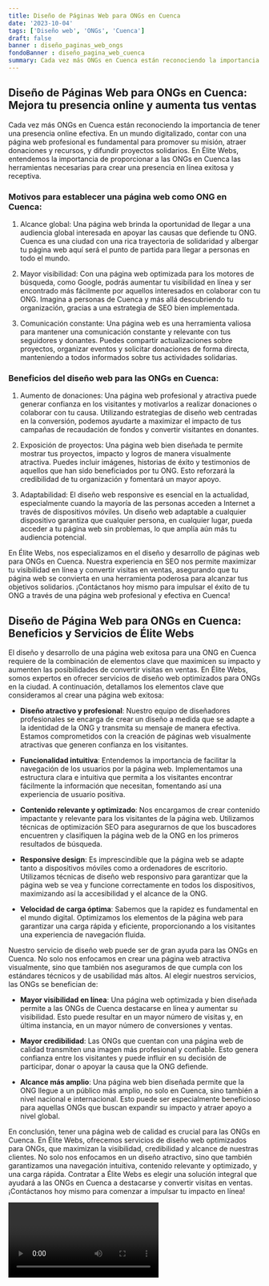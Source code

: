 ```yaml
---
title: Diseño de Páginas Web para ONGs en Cuenca
date: '2023-10-04'
tags: ['Diseño web', 'ONGs', 'Cuenca']
draft: false
banner : diseño_paginas_web_ongs
fondoBanner : diseño_pagina_web_cuenca
summary: Cada vez más ONGs en Cuenca están reconociendo la importancia de tener una presencia online efectiva. En un mundo digitalizado, contar con una página web profesional es fundamental para promover su misión, atraer donaciones y recursos, y difundir proyectos solidarios. En Élite Webs, entendemos la importancia de proporcionar a las ONGs en Cuenca las herramientas necesarias para crear una presencia en línea exitosa y receptiva.
---
```


## Diseño de Páginas Web para ONGs en Cuenca: Mejora tu presencia online y aumenta tus ventas

Cada vez más ONGs en Cuenca están reconociendo la importancia de tener una presencia online efectiva. En un mundo digitalizado, contar con una página web profesional es fundamental para promover su misión, atraer donaciones y recursos, y difundir proyectos solidarios. En Élite Webs, entendemos la importancia de proporcionar a las ONGs en Cuenca las herramientas necesarias para crear una presencia en línea exitosa y receptiva.

### Motivos para establecer una página web como ONG en Cuenca:

1. Alcance global: Una página web brinda la oportunidad de llegar a una audiencia global interesada en apoyar las causas que defiende tu ONG. Cuenca es una ciudad con una rica trayectoria de solidaridad y albergar tu página web aquí será el punto de partida para llegar a personas en todo el mundo.

2. Mayor visibilidad: Con una página web optimizada para los motores de búsqueda, como Google, podrás aumentar tu visibilidad en línea y ser encontrado más fácilmente por aquellos interesados en colaborar con tu ONG. Imagina a personas de Cuenca y más allá descubriendo tu organización, gracias a una estrategia de SEO bien implementada.

3. Comunicación constante: Una página web es una herramienta valiosa para mantener una comunicación constante y relevante con tus seguidores y donantes. Puedes compartir actualizaciones sobre proyectos, organizar eventos y solicitar donaciones de forma directa, manteniendo a todos informados sobre tus actividades solidarias.

### Beneficios del diseño web para las ONGs en Cuenca:

1. Aumento de donaciones: Una página web profesional y atractiva puede generar confianza en los visitantes y motivarlos a realizar donaciones o colaborar con tu causa. Utilizando estrategias de diseño web centradas en la conversión, podemos ayudarte a maximizar el impacto de tus campañas de recaudación de fondos y convertir visitantes en donantes.

2. Exposición de proyectos: Una página web bien diseñada te permite mostrar tus proyectos, impacto y logros de manera visualmente atractiva. Puedes incluir imágenes, historias de éxito y testimonios de aquellos que han sido beneficiados por tu ONG. Esto reforzará la credibilidad de tu organización y fomentará un mayor apoyo.

3. Adaptabilidad: El diseño web responsive es esencial en la actualidad, especialmente cuando la mayoría de las personas acceden a Internet a través de dispositivos móviles. Un diseño web adaptable a cualquier dispositivo garantiza que cualquier persona, en cualquier lugar, pueda acceder a tu página web sin problemas, lo que amplía aún más tu audiencia potencial.

En Élite Webs, nos especializamos en el diseño y desarrollo de páginas web para ONGs en Cuenca. Nuestra experiencia en SEO nos permite maximizar tu visibilidad en línea y convertir visitas en ventas, asegurando que tu página web se convierta en una herramienta poderosa para alcanzar tus objetivos solidarios. ¡Contáctanos hoy mismo para impulsar el éxito de tu ONG a través de una página web profesional y efectiva en Cuenca!

<GifSeo />

<Cta />

## Diseño de Página Web para ONGs en Cuenca: Beneficios y Servicios de Élite Webs

El diseño y desarrollo de una página web exitosa para una ONG en Cuenca requiere de la combinación de elementos clave que maximicen su impacto y aumenten las posibilidades de convertir visitas en ventas. En Élite Webs, somos expertos en ofrecer servicios de diseño web optimizados para ONGs en la ciudad. A continuación, detallamos los elementos clave que consideramos al crear una página web exitosa:

- **Diseño atractivo y profesional**: Nuestro equipo de diseñadores profesionales se encarga de crear un diseño a medida que se adapte a la identidad de la ONG y transmita su mensaje de manera efectiva. Estamos comprometidos con la creación de páginas web visualmente atractivas que generen confianza en los visitantes.

- **Funcionalidad intuitiva**: Entendemos la importancia de facilitar la navegación de los usuarios por la página web. Implementamos una estructura clara e intuitiva que permita a los visitantes encontrar fácilmente la información que necesitan, fomentando así una experiencia de usuario positiva.

- **Contenido relevante y optimizado**: Nos encargamos de crear contenido impactante y relevante para los visitantes de la página web. Utilizamos técnicas de optimización SEO para asegurarnos de que los buscadores encuentren y clasifiquen la página web de la ONG en los primeros resultados de búsqueda.

- **Responsive design**: Es imprescindible que la página web se adapte tanto a dispositivos móviles como a ordenadores de escritorio. Utilizamos técnicas de diseño web responsivo para garantizar que la página web se vea y funcione correctamente en todos los dispositivos, maximizando así la accesibilidad y el alcance de la ONG.

- **Velocidad de carga óptima**: Sabemos que la rapidez es fundamental en el mundo digital. Optimizamos los elementos de la página web para garantizar una carga rápida y eficiente, proporcionando a los visitantes una experiencia de navegación fluida.

Nuestro servicio de diseño web puede ser de gran ayuda para las ONGs en Cuenca. No solo nos enfocamos en crear una página web atractiva visualmente, sino que también nos aseguramos de que cumpla con los estándares técnicos y de usabilidad más altos. Al elegir nuestros servicios, las ONGs se benefician de:

- **Mayor visibilidad en línea**: Una página web optimizada y bien diseñada permite a las ONGs de Cuenca destacarse en línea y aumentar su visibilidad. Esto puede resultar en un mayor número de visitas y, en última instancia, en un mayor número de conversiones y ventas.

- **Mayor credibilidad**: Las ONGs que cuentan con una página web de calidad transmiten una imagen más profesional y confiable. Esto genera confianza entre los visitantes y puede influir en su decisión de participar, donar o apoyar la causa que la ONG defiende.

- **Alcance más amplio**: Una página web bien diseñada permite que la ONG llegue a un público más amplio, no solo en Cuenca, sino también a nivel nacional e internacional. Esto puede ser especialmente beneficioso para aquellas ONGs que buscan expandir su impacto y atraer apoyo a nivel global.

En conclusión, tener una página web de calidad es crucial para las ONGs en Cuenca. En Élite Webs, ofrecemos servicios de diseño web optimizados para ONGs, que maximizan la visibilidad, credibilidad y alcance de nuestras clientes. No solo nos enfocamos en un diseño atractivo, sino que también garantizamos una navegación intuitiva, contenido relevante y optimizado, y una carga rápida. Contratar a Élite Webs es elegir una solución integral que ayudará a las ONGs en Cuenca a destacarse y convertir visitas en ventas. ¡Contáctanos hoy mismo para comenzar a impulsar tu impacto en línea!

<Video />

<CtaBot job='ONGs' city='Cuenca'/>

<Gmaps query='Cuenca+españa+maps' />